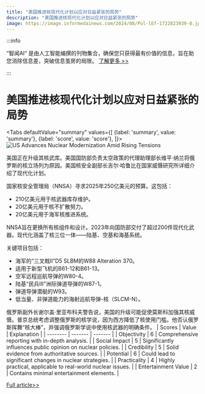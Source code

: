 ```yaml
---
title: "美国推进核现代化计划以应对日益紧张的局势"
description: "美国推进核现代化计划以应对日益紧张的局势"
image: https://image.informedainews.com/2024/08/Pol-lEf-1722823939-0.jpg
---
```



:::info

“智闻AI“ 是由人工智能编撰的刊物集合，确保您只获得最有价值的信息，旨在助您消除信息差，突破信息茧房的局限。  [了解更多 >>](/)

:::

# 美国推进核现代化计划以应对日益紧张的局势


<Tabs
	defaultValue="summary"
	values={[
	{label: 'summary', value: 'summary'},
	{label: 'score', value: 'score'},
]}>
<TabItem value="summary">
<img
  src="https://image.informedainews.com/2024/08/Pol-lEf-1722823939-0.jpg"
  alt="US Advances Nuclear Modernization Amid Rising Tensions"
/>



美国正在升级其核武库。美国国防部负责太空政策的代理助理部长维平·纳兰将俄罗斯的核立场列为原因。美国核安全副部长吉尔·哈鲁比在国家威慑研究所详细介绍了现代化计划。

国家核安全管理局（NNSA）寻求2025年250亿美元的预算。这包括：
- 210亿美元用于核武器库存维护。
- 20亿美元用于核不扩散努力。
- 20亿美元用于海军核推进系统。

NNSA旨在更换所有核组件和设计。2023年向国防部交付了超过200件现代化武器。现代化涵盖了核三位一体——陆基、空基和海基系统。

关键项目包括：
- 海军的“三叉戟II”D5 SLBM的W88 Alteration 370。
- 适用于新型飞机的B61-12和B61-13。
- 空军远程巡航导弹的W80-4。
- 陆基“民兵III”洲际弹道导弹的W87-1。
- 弹道导弹潜艇的W93。
- 低当量、非弹道能力的海射巡航导弹-核（SLCM-N）。

俄罗斯副外长谢尔盖·里亚布科夫警告说，美国的升级可能促使莫斯科加强其核威慑。普京总统考虑调整俄罗斯的核学说，因为西方降低了核使用门槛。他否认俄罗斯挥舞“核大棒”，并强调俄罗斯学说中使用核武器的明确条件。
</TabItem>
<TabItem value="score">
	| Scores     | Value   | Explanation |
	| -------- | ------- | ------- |
	| Objectivity  | 6    | Comprehensive reporting with in-depth analysis.    |
	| Social Impact | 5     | Significantly influences public opinion on nuclear policies.    |
	| Credibility    | 5    | Solid evidence from authoritative sources.    |
	| Potential    | 6    | Could lead to significant changes in nuclear strategies.    |
	| Practicality    | 4    | Highly practical, applicable to real-world nuclear issues.    |
	| Entertainment Value    | 2    | Contains minimal entertainment elements.    |
</TabItem>
</Tabs>

[Full article>>](https://sputniknews.com/20240804/us-cranks-up-tensions-by-modernizing-its-nuclear-weapon-program-1119635596.html)

